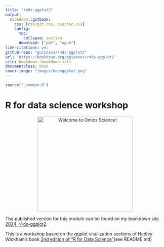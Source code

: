 ```yaml
---
title: "r4ds-ggplot2" 
output:
  bookdown::gitbook:
    css: [css/git.css, css/toc.css]
    config:
      toc:
        collapse: section
      download: ["pdf", "epub"]
link-citations: yes 
github-repo: "gurinina/r4ds-ggplot2" 
url: 'https://bookdown.org/ggiaever/r4ds-ggplot2'
site: bookdown::bookdown_site 
documentclass: book
cover-image: "images/koosggplot.png"
---
```

```r
source("_common.R")
```


# R for data science workshop {-}

<p align="center">
  <img src="images/koosggplot.png" alt="Welcome to Omics Science!" width="300" />
</p>


The published version for this module can be found on my bookdown site [2024_r4ds-ggplot2](https://bookdown.org/ggiaever/2024_r4ds-ggplot2).

This is a workshop based on the ggplot visulization sections of Hadley Wickham's book [2nd edition of "R for Data Science"](https://r4ds.hadley.nz/)(see README.md)


